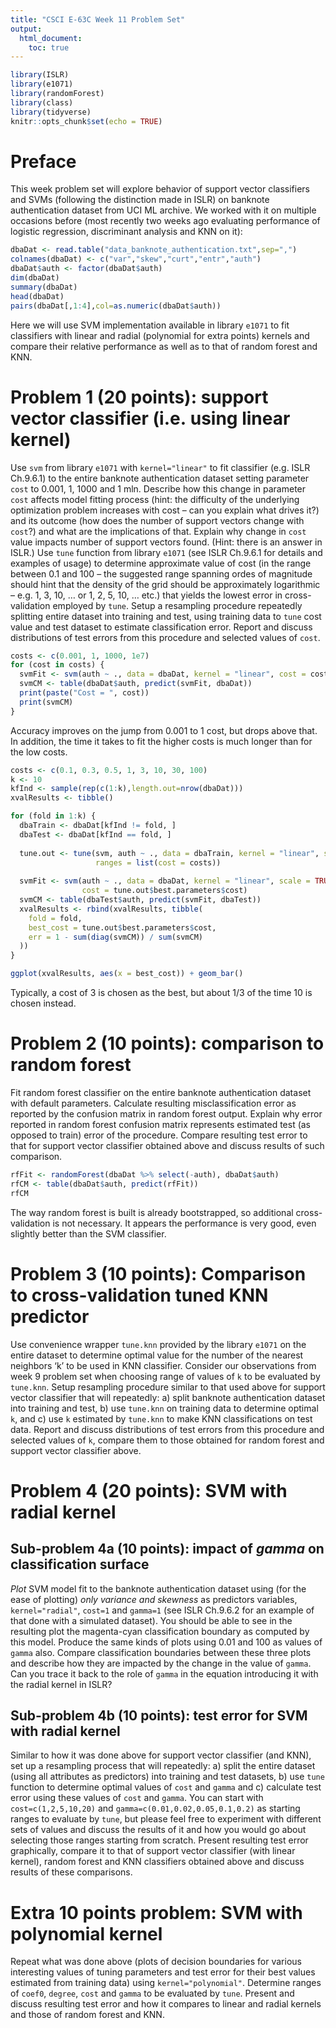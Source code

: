```yaml
---
title: "CSCI E-63C Week 11 Problem Set"
output:
  html_document:
    toc: true
---
```


```r
library(ISLR)
library(e1071)
library(randomForest)
library(class)
library(tidyverse)
knitr::opts_chunk$set(echo = TRUE)
```


# Preface

This week problem set will explore behavior of support vector classifiers and SVMs (following the distinction made in ISLR) on banknote authentication dataset from UCI ML archive.  We worked with it on multiple occasions before (most recently two weeks ago evaluating performance of logistic regression, discriminant analysis and KNN on it):

```r
dbaDat <- read.table("data_banknote_authentication.txt",sep=",")
colnames(dbaDat) <- c("var","skew","curt","entr","auth")
dbaDat$auth <- factor(dbaDat$auth)
dim(dbaDat)
summary(dbaDat)
head(dbaDat)
pairs(dbaDat[,1:4],col=as.numeric(dbaDat$auth))
```

Here we will use SVM implementation available in library `e1071` to fit classifiers with linear and radial (polynomial for extra points) kernels and compare their relative performance as well as to that of random forest and KNN.

# Problem 1 (20 points): support vector classifier (i.e. using linear kernel) 

Use `svm` from library `e1071` with `kernel="linear"` to fit classifier (e.g. ISLR Ch.9.6.1) to the entire banknote authentication dataset setting parameter `cost` to 0.001, 1, 1000 and 1 mln.  Describe how this change in parameter `cost` affects model fitting process (hint: the difficulty of the underlying optimization problem increases with cost -- can you explain what drives it?) and its outcome (how does the number of support vectors change with `cost`?) and what are the implications of that.  Explain why change in `cost` value impacts number of support vectors found. (Hint: there is an answer in ISLR.)  Use `tune` function from library `e1071` (see ISLR Ch.9.6.1 for details and examples of usage) to determine approximate value of cost (in the range between 0.1 and 100 -- the suggested range spanning ordes of magnitude should hint that the density of the grid should be approximately logarithmic -- e.g. 1, 3, 10, ... or 1, 2, 5, 10, ... etc.) that yields the lowest error in cross-validation employed by `tune`.  Setup a resampling procedure repeatedly splitting entire dataset into training and test, using training data to `tune` cost value and test dataset to estimate classification error. Report and discuss distributions of test errors from this procedure and selected values of `cost`.

``` r
costs <- c(0.001, 1, 1000, 1e7)
for (cost in costs) {
  svmFit <- svm(auth ~ ., data = dbaDat, kernel = "linear", cost = cost, scale = TRUE)
  svmCM <- table(dbaDat$auth, predict(svmFit, dbaDat))
  print(paste("Cost = ", cost))
  print(svmCM)
}
```

Accuracy improves on the jump from 0.001 to 1 cost, but drops above that. In addition, the time it takes to fit the higher costs is much longer than for the low costs.

``` r
costs <- c(0.1, 0.3, 0.5, 1, 3, 10, 30, 100)
k <- 10
kfInd <- sample(rep(c(1:k),length.out=nrow(dbaDat)))
xvalResults <- tibble()

for (fold in 1:k) {
  dbaTrain <- dbaDat[kfInd != fold, ]
  dbaTest <- dbaDat[kfInd == fold, ]
  
  tune.out <- tune(svm, auth ~ ., data = dbaTrain, kernel = "linear", scale = TRUE,
                   ranges = list(cost = costs))
  
  svmFit <- svm(auth ~ ., data = dbaDat, kernel = "linear", scale = TRUE,
                cost = tune.out$best.parameters$cost)
  svmCM <- table(dbaTest$auth, predict(svmFit, dbaTest))
  xvalResults <- rbind(xvalResults, tibble(
    fold = fold,
    best_cost = tune.out$best.parameters$cost,
    err = 1 - sum(diag(svmCM)) / sum(svmCM)
  ))
}

ggplot(xvalResults, aes(x = best_cost)) + geom_bar()
```

Typically, a cost of 3 is chosen as the best, but about 1/3 of the time 10 is chosen instead.

# Problem 2 (10 points): comparison to random forest

Fit random forest classifier on the entire banknote authentication dataset with default parameters.  Calculate resulting misclassification error as reported by the confusion matrix in random forest output.  Explain why error reported in random forest confusion matrix represents estimated test (as opposed to train) error of the procedure.  Compare resulting test error to that for support vector classifier obtained above and discuss results of such comparison.

``` r
rfFit <- randomForest(dbaDat %>% select(-auth), dbaDat$auth)
rfCM <- table(dbaDat$auth, predict(rfFit))
rfCM
```

The way random forest is built is already bootstrapped, so additional cross-validation is not necessary. It appears the performance is very good, even slightly better than the SVM classifier.

# Problem 3 (10 points): Comparison to cross-validation tuned KNN predictor

Use convenience wrapper `tune.knn` provided by the library `e1071` on the entire dataset to determine optimal value for the number of the nearest neighbors 'k' to be used in KNN classifier.  Consider our observations from week 9 problem set when choosing range of values of `k` to be evaluated by `tune.knn`.  Setup resampling procedure similar to that used above for support vector classifier that will repeatedly: a) split banknote authentication dataset into training and test, b) use `tune.knn` on training data to determine optimal `k`, and c) use `k` estimated by `tune.knn` to make KNN classifications on test data.  Report and discuss distributions of test errors from this procedure and selected values of `k`, compare them to those obtained for random forest and support vector classifier above.


# Problem 4 (20 points): SVM with radial kernel

## Sub-problem 4a (10 points): impact of $gamma$ on classification surface

*Plot* SVM model fit to the banknote authentication dataset using (for the ease of plotting) *only variance and skewness* as predictors variables, `kernel="radial"`, `cost=1` and `gamma=1` (see ISLR Ch.9.6.2 for an example of that done with a simulated dataset).  You should be able to see in the resulting plot the magenta-cyan classification boundary as computed by this model.  Produce the same kinds of plots using 0.01 and 100 as values of `gamma` also.  Compare classification boundaries between these three plots and describe how they are impacted by the change in the value of `gamma`.  Can you trace it back to the role of `gamma` in the equation introducing it with the radial kernel in ISLR?


## Sub-problem 4b (10 points): test error for SVM with radial kernel

Similar to how it was done above for support vector classifier (and KNN), set up a resampling process that will repeatedly: a) split the entire dataset (using all attributes as predictors) into training and test datasets, b) use `tune` function to determine optimal values of `cost` and `gamma` and c) calculate test error using these values of `cost` and `gamma`.  You can start with `cost=c(1,2,5,10,20)` and `gamma=c(0.01,0.02,0.05,0.1,0.2)` as starting ranges to evaluate by `tune`, but please feel free to experiment with different sets of values and discuss the results of it and how you would go about selecting those ranges starting from scratch.  Present resulting test error graphically, compare it to that of support vector classifier (with linear kernel), random forest and KNN classifiers obtained above and discuss results of these comparisons. 

# Extra 10 points problem: SVM with polynomial kernel

Repeat what was done above (plots of decision boundaries for various interesting values of tuning parameters and test error for their best values estimated from training data) using `kernel="polynomial"`.   Determine ranges of `coef0`, `degree`, `cost` and `gamma` to be evaluated by `tune`.  Present and discuss resulting test error and how it compares to linear and radial kernels and those of random forest and KNN.

